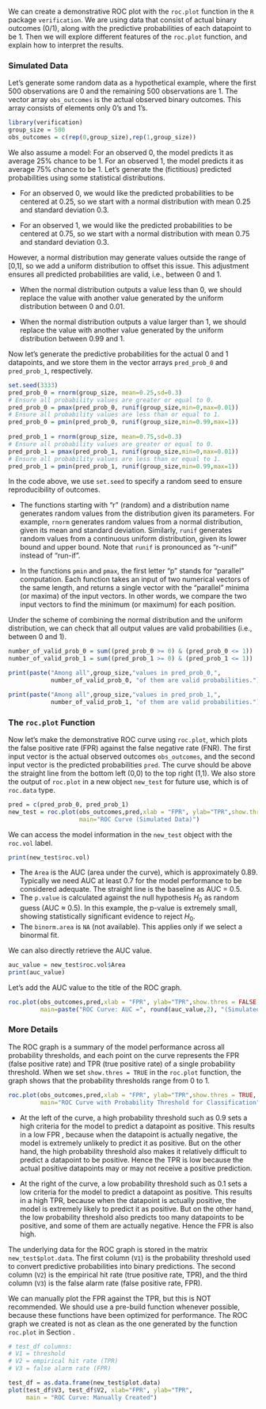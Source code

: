 We can create a demonstrative ROC plot with the `roc.plot` function in the `R` package `verification`. We are using data that consist of actual binary outcomes (0/1), along with the predictive probabilities of each datapoint to be 1. Then we will explore different features of the `roc.plot` function, and explain how to interpret the results.   

### Simulated Data 

Let's generate some random data as a hypothetical example, where the first 500 observations are 0 and the remaining 500 observations are 1. The vector array `obs_outcomes` is the actual observed binary outcomes. This array consists of elements only 0's and 1's.      

```r
library(verification)
group_size = 500
obs_outcomes = c(rep(0,group_size),rep(1,group_size))
```

We also assume a model: For an observed 0, the model predicts it as average 25% chance to be 1. For an observed 1, the model predicts it as average 75% chance to be 1. Let's generate the (fictitious) predicted probabilities using some statistical distributions. 

- For an observed 0, we would like the predicted probabilities to be centered at 0.25, so we start with a normal distribution with mean 0.25 and standard deviation 0.3.  

- For an observed 1, we would like the predicted probabilities to be centered at 0.75, so we start with a normal distribution with mean 0.75 and standard deviation 0.3.  

However, a normal distribution may generate values outside the range of [0,1], so we add a uniform distribution to offset this issue. This adjustment ensures all predicted probabilities are valid, i.e., between 0 and 1.     

- When the normal distribution outputs a value less than 0, we should replace the value with another value generated by the uniform distribution between 0 and 0.01.

- When the normal distribution outputs a value larger than 1, we should replace the value with another value generated by the uniform distribution between 0.99 and 1.   

Now let's generate the predictive probabilities for the actual 0 and 1 datapoints, and we store them in the vector arrays `pred_prob_0` and `pred_prob_1`, respectively.  

```r
set.seed(3333)
pred_prob_0 = rnorm(group_size, mean=0.25,sd=0.3)
# Ensure all probability values are greater or equal to 0.  
pred_prob_0 = pmax(pred_prob_0, runif(group_size,min=0,max=0.01))
# Ensure all probability values are less than or equal to 1.
pred_prob_0 = pmin(pred_prob_0, runif(group_size,min=0.99,max=1))
                                      
pred_prob_1 = rnorm(group_size, mean=0.75,sd=0.3)
# Ensure all probability values are greater or equal to 0.  
pred_prob_1 = pmax(pred_prob_1, runif(group_size,min=0,max=0.01))
# Ensure all probability values are less than or equal to 1.
pred_prob_1 = pmin(pred_prob_1, runif(group_size,min=0.99,max=1))
```

In the code above, we use `set.seed` to specify a random seed to ensure reproducibility of outcomes.   

- The functions starting with "r" (random) and a distribution name generates random values from the distribution given its parameters. For example, `rnorm` generates random values from a normal distribution, given its mean and standard deviation. Similarly, `runif` generates random values from a continuous uniform distribution, given its lower bound and upper bound. Note that `runif` is pronounced as "r-unif" instead of "run-if".  

- In the functions `pmin` and `pmax`, the first letter "p" stands for "parallel" computation. Each function takes an input of two numerical vectors of the same length, and returns a single vector with the "parallel" minima (or maxima) of the input vectors. In other words, we compare the two input vectors to find the minimum (or maximum) for each position.  

Under the scheme of combining the normal distribution and the uniform distribution, we can check that all output values are valid probabilities (i.e., between 0 and 1).  

```r
number_of_valid_prob_0 = sum((pred_prob_0 >= 0) & (pred_prob_0 <= 1))
number_of_valid_prob_1 = sum((pred_prob_1 >= 0) & (pred_prob_1 <= 1))

print(paste("Among all",group_size,"values in pred_prob_0,",
            number_of_valid_prob_0, "of them are valid probabilities."))

print(paste("Among all",group_size,"values in pred_prob_1,",
            number_of_valid_prob_1, "of them are valid probabilities."))
```

### The `roc.plot` Function {#roc-plot}

Now let's make the demonstrative ROC curve using `roc.plot`, which plots the false positive rate (FPR) against the false negative rate (FNR). The first input vector is the actual observed outcomes `obs_outcomes`, and the second input vector is the predicted probabilities `pred`. The curve should be above the straight line from the bottom left (0,0) to the top right (1,1). We also store the output of `roc.plot` in a new object `new_test` for future use, which is of `roc.data` type.   

```r
pred = c(pred_prob_0, pred_prob_1)
new_test = roc.plot(obs_outcomes,pred,xlab = "FPR", ylab="TPR",show.thres = FALSE,
                    main="ROC Curve (Simulated Data)")
```

We can access the model information in the `new_test` object with the `roc.vol` label. 

```r
print(new_test$roc.vol)
```

- The `Area` is the AUC (area under the curve), which is approximately 0.89. Typically we need AUC at least 0.7 for the model performance to be considered adequate. The straight line is the baseline as AUC = 0.5.
- The `p.value` is calculated against the null hypothesis $H_0$ as random guess (AUC $\approx$ 0.5). In this example, the p-value is extremely small, showing statistically significant evidence to reject $H_0$.
- The `binorm.area` is `NA` (not available). This applies only if we select a binormal fit.  

We can also directly retrieve the AUC value.

```r
auc_value = new_test$roc.vol$Area
print(auc_value)
```

Let's add the AUC value to the title of the ROC graph.

```r
roc.plot(obs_outcomes,pred,xlab = "FPR", ylab="TPR",show.thres = FALSE,
         main=paste("ROC Curve: AUC =", round(auc_value,2), "(Simulated Data)"))
```


### More Details  

The ROC graph is a summary of the model performance across all probability thresholds, and each point on the curve represents the FPR (false positive rate) and TPR (true positive rate) of a single probability threshold. When we set `show.thres = TRUE` in the `roc.plot` function, the graph shows that the probability thresholds range from 0 to 1.       

```r
roc.plot(obs_outcomes,pred,xlab = "FPR", ylab="TPR",show.thres = TRUE,
         main="ROC Curve with Probability Threshold for Classification")
```

- At the left of the curve, a high probability threshold such as 0.9 sets a high criteria for the model to predict a datapoint as positive. This results in a low FPR , because when the datapoint is actually negative, the model is extremely unlikely to predict it as positive. But on the other hand, the high probability threshold also makes it relatively difficult to predict a datapoint to be positive. Hence the TPR is low because the actual positive datapoints may or may not receive a positive prediction.  

- At the right of the curve, a low probability threshold such as 0.1 sets a low criteria for the model to predict a datapoint as positive. This results in a high TPR, because when the datapoint is actually positive, the model is extremely likely to predict it as positive. But on the other hand, the low probability threshold also predicts too many datapoints to be positive, and some of them are actually negative. Hence the FPR is also high.   

The underlying data for the ROC graph is stored in the matrix `new_test$plot.data`. The first column (`V1`) is the probability threshold used to convert predictive probabilities into binary predictions. The second column (`V2`) is the empirical hit rate (true positive rate, TPR), and the third column (`V3`) is the false alarm rate (false positive rate, FPR).    

We can manually plot the FPR against the TPR, but this is NOT recommended. We should use a pre-build function whenever possible, because these functions have been optimized for performance. The ROC graph we created is not as clean as the one generated by the function `roc.plot` in Section \ref{roc-plot}.       

```r
# test_df columns:
# V1 = threshold
# V2 = empirical hit rate (TPR)
# V3 = false alarm rate (FPR)
```

```r
test_df = as.data.frame(new_test$plot.data)
plot(test_df$V3, test_df$V2, xlab="FPR", ylab="TPR",
     main = "ROC Curve: Manually Created") 
```